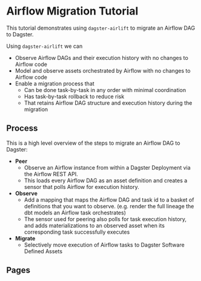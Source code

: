 # Airflow Migration Tutorial

This tutorial demonstrates using `dagster-airlift` to migrate an Airflow DAG to Dagster.

Using `dagster-airlift` we can

- Observe Airflow DAGs and their execution history with no changes to Airflow code
- Model and observe assets orchestrated by Airflow with no changes to Airflow code
- Enable a migration process that
  - Can be done task-by-task in any order with minimal coordination
  - Has task-by-task rollback to reduce risk
  - That retains Airflow DAG structure and execution history during the migration

## Process

This is a high level overview of the steps to migrate an Airflow DAG to Dagster:

- **Peer**
  - Observe an Airflow instance from within a Dagster Deployment via the Airflow REST API.
  - This loads every Airflow DAG as an asset definition and creates a sensor that polls Airflow for execution history.
- **Observe**
  - Add a mapping that maps the Airflow DAG and task id to a basket of definitions that you want to observe. (e.g. render the full lineage the dbt models an Airflow task orchestrates)
  - The sensor used for peering also polls for task execution history, and adds materializations to an observed asset when its corresponding task successfully executes
- **Migrate**
  - Selectively move execution of Airflow tasks to Dagster Software Defined Assets

## Pages

<ArticleList>
  <ArticleListItem
    title="Setup"
    href="/integrations/airlift/tutorial/setup"
  ></ArticleListItem>
  <ArticleListItem
    title="Peer"
    href="/integrations/airlift/tutorial/peer"
  ></ArticleListItem>
  <ArticleListItem
    title="Observe"
    href="/integrations/airlift/tutorial/observe"
  ></ArticleListItem>
</ArticleList>
